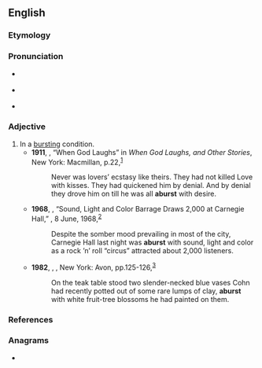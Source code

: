 ==English==

===Etymology===
{{prefix|en|a|burst}}

===Pronunciation===
* {{a|RP}} {{IPA|en|/əˈbɝːst/}}
* {{a|US}} {{IPA|en|/əˈbɝst/}}
* {{rhymes|en|ɜː(ɹ)st}}

===Adjective===
{{en-adj|-}}

# In a [[bursting]] condition.
#* '''1911''', {{w|Jack London}}, “When God Laughs” in ''When God Laughs, and Other Stories'', New York: Macmillan, p.{{nbsp}}22,<sup>[https://archive.org/details/whengodlaughs00londrich]</sup>
#*: Never was lovers’ ecstasy like theirs. They had not killed Love with kisses. They had quickened him by denial. And by denial they drove him on till he was all '''aburst''' with desire.
#* '''1968''', {{w|Robert Shelton (critic)|Robert Shelton}}, “Sound, Light and Color Barrage Draws 2,000 at Carnegie Hall,” ''{{w|The New York Times}}'', 8 June, 1968,<sup>[https://www.nytimes.com/1968/06/08/archives/sound-light-and-color-barrage-draws-2000-at-carnegie-hall.html]</sup>
#*: Despite the somber mood prevailing in most of the city, Carnegie Hall last night was '''aburst''' with sound, light and color as a rock ’n’ roll “circus” attracted about 2,000 listeners.
#* '''1982''', {{w|Bernard Malamud}}, ''{{w|God's Grace (novel)|God’s Grace}}'', New York: Avon, pp.{{nbsp}}125-126,<sup>[https://archive.org/details/godsgrace00mala]</sup>
#*: On the teak table stood two slender-necked blue vases Cohn had recently potted out of some rare lumps of clay, '''aburst''' with white fruit-tree blossoms he had painted on them.

===References===
{{R:MW3 1976|page=8}}

===Anagrams===
* {{anagrams|en|a=abrstu|Straub|Traubs|arbust|sarbut}}